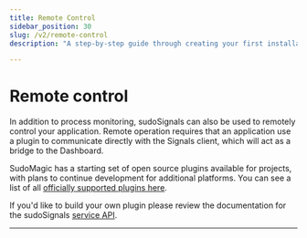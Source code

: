 ```yaml
---
title: Remote Control
sidebar_position: 30
slug: /v2/remote-control
description: "A step-by-step guide through creating your first installation"

---
```


# Remote control

In addition to process monitoring, sudoSignals can also be used to remotely control your application. Remote operation requires that an application use a plugin to communicate directly with the Signals client, which will act as a bridge to the Dashboard.

SudoMagic has a starting set of open source plugins available for projects, with plans to continue development for additional platforms. You can see a list of all [officially supported plugins here](./plugins).

If you'd like to build your own plugin please review the documentation for the sudoSignals [service API](./api/service-api).

---
<DocCardList />

<!-- links -->
